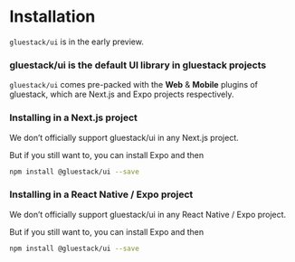 # Installation

`gluestack/ui` is in the early preview.

### gluestack/ui is the default UI library in gluestack projects

`gluestack/ui` comes pre-packed with the **Web** & **Mobile** plugins of gluestack, which are Next.js and Expo projects respectively.

### Installing in a Next.js project

We don’t officially support gluestack/ui in any Next.js project.

But if you still want to, you can install Expo and then

```bash
npm install @gluestack/ui --save
```

### Installing in a React Native / Expo project

We don’t officially support gluestack/ui in any React Native / Expo project.

But if you still want to, you can install Expo and then

```bash
npm install @gluestack/ui --save
```
